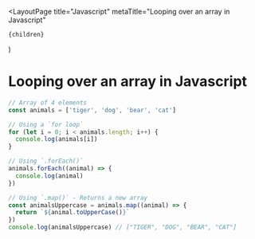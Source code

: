 
  <LayoutPage
    title="Javascript"
    metaTitle="Looping over an array in Javascript"
  >
    {children}
  </LayoutPage>
)

# Looping over an array in Javascript

```jsx
// Array of 4 elements
const animals = ['tiger', 'dog', 'bear', 'cat']

// Using a `for loop`
for (let i = 0; i < animals.length; i++) {
  console.log(animals[i])
}

// Using `.forEach()`
animals.forEach((animal) => {
  console.log(animal)
})

// Using `.map()` - Returns a new array
const animalsUppercase = animals.map((animal) => {
  return `${animal.toUpperCase()}`
})
console.log(animalsUppercase) // ["TIGER", "DOG", "BEAR", "CAT"]
```
